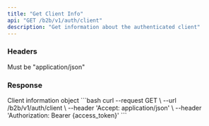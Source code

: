 ```yaml
---
title: "Get Client Info"
api: "GET /b2b/v1/auth/client"
description: "Get information about the authenticated client"
---
```


### Headers

<ParamField header="Accept" type="string" required>
  Must be "application/json"
</ParamField>

### Response

<ResponseField name="client" type="object">
  Client information object
</ResponseField>

<RequestExample>
```bash
curl --request GET \
  --url /b2b/v1/auth/client \
  --header 'Accept: application/json' \
  --header 'Authorization: Bearer {access_token}'
```
</RequestExample> 